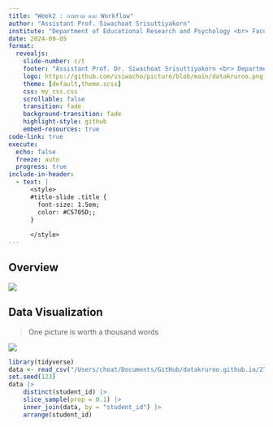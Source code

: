 ```yaml
---
title: "Week2 : ภาพรวม และ Workflow"
author: "Assistant Prof. Siwachoat Srisuttiyakorn"
institute: "Department of Educational Research and Psychology <br> Faculty of Education Chulalongkorn University"
date: 2024-09-05
format:
  revealjs:
    slide-number: c/t
    footer: "Assistant Prof. Dr. Siwachoat Srisuttiyakorn <br> Department of Educational Research and Psychology <br> Faculty of Education Chulalongkorn University"
    logo: https://github.com/ssiwacho/picture/blob/main/datakruroo.png?raw=true
    theme: [default,theme.scss]
    css: my_css.css
    scrollable: false
    transition: fade
    background-transition: fade
    highlight-style: github
    embed-resources: true
code-link: true
execute:
  echo: false
  freeze: auto
  progress: true
include-in-header:
  - text: |
      <style>
      #title-slide .title {
        font-size: 1.5em;
        color: #C5705D;; 
      }
      
      </style>
---
```



## Overview

![](https://r4ds.hadley.nz/diagrams/data-science/whole-game.png)



## Data Visualization

> One picture is worth a thousand words

![](https://upload.wikimedia.org/wikipedia/commons/d/d2/A_picture_is_worth_a_thousand_words.jpg)



```r
library(tidyverse)
data <- read_csv("/Users/choat/Documents/GitHub/datakruroo.github.io/2758615_ESS_COMP_ED_ANA/Handout/Week2/character_data.csv")
set.seed(123)
data |> 
    distinct(student_id) |> 
    slice_sample(prop = 0.1) |> 
    inner_join(data, by = "student_id") |> 
    arrange(student_id)
```